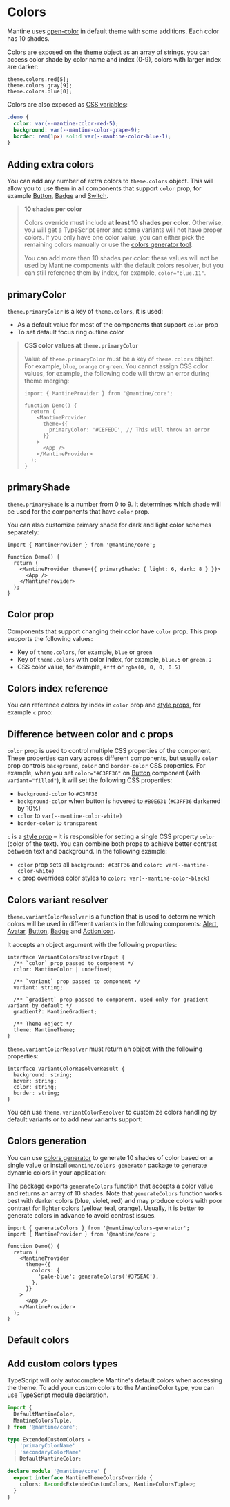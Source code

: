 

# Colors

Mantine uses [open-color](https://yeun.github.io/open-color/) in default theme with some additions.
Each color has 10 shades.

Colors are exposed on the [theme object](/theming/theme-object) as an array of strings,
you can access color shade by color name and index (0-9), colors with larger index are darker:

```tsx
theme.colors.red[5];
theme.colors.gray[9];
theme.colors.blue[0];
```

Colors are also exposed as [CSS variables](/styles/css-variables):

```scss
.demo {
  color: var(--mantine-color-red-5);
  background: var(--mantine-color-grape-9);
  border: rem(1px) solid var(--mantine-color-blue-1);
}
```

## Adding extra colors

You can add any number of extra colors to `theme.colors` object.
This will allow you to use them in all components that support `color` prop, for example
[Button](/core/button), [Badge](/core/badge) and [Switch](/core/switch).

<Demo data={ThemingDemos.colorsOverride} />

> **10 shades per color**
>
> Colors override must include **at least 10 shades per color**. Otherwise, you will get a TypeScript error
> and some variants will not have proper colors. If you only have one color value, you can either
> pick the remaining colors manually or use the [colors generator tool](/colors-generator).
>
> You can add more than 10 shades per color: these values will not be used by Mantine components with the default colors resolver,
> but you can still reference them by index, for example, `color="blue.11"`.

## primaryColor

`theme.primaryColor` is a key of `theme.colors`, it is used:

- As a default value for most of the components that support `color` prop
- To set default focus ring outline color

<Demo data={ThemingDemos.primaryColor} />

> **CSS color values at `theme.primaryColor`**
>
> Value of `theme.primaryColor` must be a key of `theme.colors` object. For example, `blue`, `orange` or `green`.
> You cannot assign CSS color values, for example, the following code will throw an error during theme merging:
>
> ```tsx
> import { MantineProvider } from '@mantine/core';
>
> function Demo() {
>   return (
>     <MantineProvider
>       theme={{
>         primaryColor: '#CEFEDC', // This will throw an error
>       }}
>     >
>       <App />
>     </MantineProvider>
>   );
> }
> ```

## primaryShade

`theme.primaryShade` is a number from 0 to 9. It determines which shade will be used for the components that have `color` prop.

<Demo data={ThemingDemos.primaryShadeConfigurator} />

You can also customize primary shade for dark and light color schemes separately:

```tsx
import { MantineProvider } from '@mantine/core';

function Demo() {
  return (
    <MantineProvider theme={{ primaryShade: { light: 6, dark: 8 } }}>
      <App />
    </MantineProvider>
  );
}
```

## Color prop

Components that support changing their color have `color` prop. This prop supports the following values:

- Key of `theme.colors`, for example, `blue` or `green`
- Key of `theme.colors` with color index, for example, `blue.5` or `green.9`
- CSS color value, for example, `#fff` or `rgba(0, 0, 0, 0.5)`

<Demo data={ThemingDemos.colorProp} />

## Colors index reference

You can reference colors by index in `color` prop and [style props](/styles/style-props), for example `c` prop:

<Demo data={ThemingDemos.colorsIndexConfigurator} />

## Difference between color and c props

`color` prop is used to control multiple CSS properties of the component. These properties can vary across different components,
but usually `color` prop controls `background`, `color` and `border-color` CSS properties. For example,
when you set `color="#C3FF36"` on [Button](/core/button) component (with `variant="filled"`), it will set the following CSS properties:

- `background-color` to `#C3FF36`
- `background-color` when button is hovered to `#B0E631` (`#C3FF36` darkened by 10%)
- `color` to `var(--mantine-color-white)`
- `border-color` to `transparent`

`c` is a [style prop](/styles/style-props) – it is responsible for setting a single CSS property `color` (color of the text).
You can combine both props to achieve better contrast between text and background. In the following example:

- `color` prop sets all `background: #C3FF36` and `color: var(--mantine-color-white)`
- `c` prop overrides color styles to `color: var(--mantine-color-black)`

<Demo data={ThemingDemos.colorAndCProps} />

## Colors variant resolver

`theme.variantColorResolver` is a function that is used to determine which colors will be used
in different variants in the following components: [Alert](/core/alert), [Avatar](/core/avatar), [Button](/core/button), [Badge](/core/badge) and [ActionIcon](/core/action-icon).

It accepts an object argument with the following properties:

```tsx
interface VariantColorsResolverInput {
  /** `color` prop passed to component */
  color: MantineColor | undefined;

  /** `variant` prop passed to component */
  variant: string;

  /** `gradient` prop passed to component, used only for gradient variant by default */
  gradient?: MantineGradient;

  /** Theme object */
  theme: MantineTheme;
}
```

`theme.variantColorResolver` must return an object with the following properties:

```tsx
interface VariantColorResolverResult {
  background: string;
  hover: string;
  color: string;
  border: string;
}
```

You can use `theme.variantColorResolver` to customize colors handling by default variants
or to add new variants support:

<Demo data={ThemingDemos.variantColorsResolver} />

## Colors generation

You can use [colors generator](/colors-generator) to generate 10 shades of color based on a single value
or install `@mantine/colors-generator` package to generate dynamic colors in your application:

<InstallScript packages="chroma-js @mantine/colors-generator" />

The package exports `generateColors` function that accepts a color value and returns an array of 10 shades.
Note that `generateColors` function works best with darker colors (blue, violet, red) and may produce
colors with poor contrast for lighter colors (yellow, teal, orange). Usually, it is better to generate
colors in advance to avoid contrast issues.

```tsx
import { generateColors } from '@mantine/colors-generator';
import { MantineProvider } from '@mantine/core';

function Demo() {
  return (
    <MantineProvider
      theme={{
        colors: {
          'pale-blue': generateColors('#375EAC'),
        },
      }}
    >
      <App />
    </MantineProvider>
  );
}
```

## Default colors

<ThemeColors />

## Add custom colors types

TypeScript will only autocomplete Mantine's default colors when accessing the theme. To add your custom colors to the MantineColor type, you can use TypeScript module declaration.

```ts
import {
  DefaultMantineColor,
  MantineColorsTuple,
} from '@mantine/core';

type ExtendedCustomColors =
  | 'primaryColorName'
  | 'secondaryColorName'
  | DefaultMantineColor;

declare module '@mantine/core' {
  export interface MantineThemeColorsOverride {
    colors: Record<ExtendedCustomColors, MantineColorsTuple>;
  }
}
```
